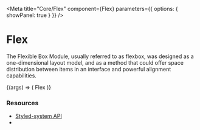

<Meta
  title="Core/Flex"
  component={Flex}
  parameters={{ options: { showPanel: true } }}
/>

# Flex

The Flexible Box Module, usually referred to as flexbox, was designed as a one-dimensional layout model, and as a method that could offer space distribution between items in an interface and powerful alignment capabilities.

<Preview withToolbar>
  <Story name="Basic" argTypes={colorArgType}>
    {(args) => (
      <Flex
        {...args}
        alignItems="center"
        color="black"
        border={"1px solid black"}
      >
        Flex
      </Flex>
    )}
  </Story>
</Preview>

<Props of={Flex} />

### **Resources**

- [Styled-system API](https://styled-system.com/api)
- <FlexBox />
